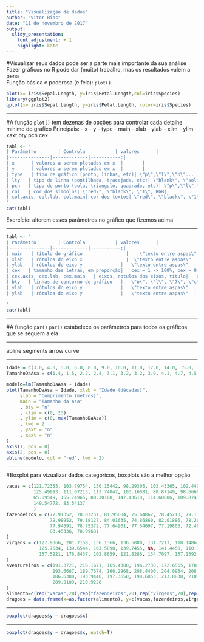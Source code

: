 ```yaml
---
title: "Visualização de dados"
author: "Vitor Rios"
date: "11 de novembro de 2017"
output:
  slidy_presentation:
    font_adjustment: + 1
    highlight: kate
---
```


#Visualizar seus dados pode ser a parte mais importante da  sua análise
Fazer gráficos no R pode dar (muito) trabalho, mas os resultados valem a pena   
Função básica e poderosa (e feia): `plot()`
```r
plot(x= iris$Sepal.Length, y=iris$Petal.Length,col=iris$Species)
library(ggplot2)
qplot(x= iris$Sepal.Length, y=iris$Petal.Length, color=iris$Species)
```

***
#A função `plot()` tem dezenas de opções para controlar cada detalhe mínimo do gráfico
Principais:
- x
- y
- type
- main
- xlab
- ylab
- xlim
- ylim
xaxt
bty
pch
cex


```r
tabl <- "  
| Parâmetro        | Controla           | valores      |
|---------------|-------------|-----------:|
| x      | valores a serem plotados em x  |       |
| y      | valores a serem plotados em x  |       |
| type   | tipo de gráfico (ponto, linhas, etc)| \"p\",\"l\",\"b\"... |
| lty   | tipo de linha (pontilhada, tracejada, etc)| \"blank\", \"solid\", \"dashed\", \"dotted\", \"dotdash\", \"longdash\", or \"twodash\" |
| pch   | tipo de ponto (bola, triangulo, quadrado, etc)| \"p\",\"l\",\"b\"... |
| col   | cor dos símbolos| \"red\", \"black\", \"1\", RGB|
| col.axis, col.lab, col.main| cor dos textos| \"red\", \"black\", \"1\", RGB|
"
cat(tabl)
```
Exercício: alterem esses parâmetros no gráfico que fizemos acima

***
```r
tabl <- "  
| Parâmetro        | Controla           | valores      |
|---------------|-------------|-----------:|
| main   | título do gráfico                |    \"texto entre aspas\" |
| xlab   | rótulos do eixo x                |  \"texto entre aspas\"  |
| ylab   | rótulos do eixo y              |   \"texto entre aspas\"  |
| cex   | tamanho das letras, em proporção|   cex = 1 -> 100%, cex = 0.5 ->50%, etc  |
| cex.axis, cex.lab, cex.main   | eixos, rotulos dos eixos, título|   cex.axis = 1 -> 100%, cex.axis = 0.5 ->50%, etc  |
| bty   | linhas de contorno do gráfico   |   \"o\", \"l\", \"7\", \"c\", \"u\",  \"]\", \"n\"  |
| ylab   | rótulos do eixo y              |   \"texto entre aspas\"  |
| ylab   | rótulos do eixo y              |   \"texto entre aspas\"  |

"
cat(tabl)
```
***
#A função `par()`
`par()` estabelece os parâmetros para todos os gráficos que se seguem a ela

***
abline
segments
arrow
curve

***
```r
Idade = c(3.0, 4.0, 5.0, 6.0, 8.0, 9.0, 10.0, 11.0, 12.0, 14.0, 15.0, 16.0, 17.0)
TamanhoDaAsa = c(1.4, 1.5, 2.2, 2.4, 3.1, 3.2, 3.2, 3.9, 4.1, 4.7, 4.5, 5.2, 5.0)
```

```r
modelo=lm(TamanhoDaAsa ~ Idade)
plot(TamanhoDaAsa ~ Idade, xlab = "Idade (décadas)",  
     ylab = "Comprimento (metros)",  
     main = "Tamanho da asa"  
     , bty = "n"  
     , xlim = c(0, 23)  
     , ylim = c(0, max(TamanhoDaAsa))  
     , lwd = 2  
     , yaxt = "n"  
     , xaxt = "n"  
)  
axis(1, pos = 0)  
axis(2, pos = 0)  
abline(modelo, col = "red", lwd = 2) 
```
***
#Boxplot
para vizualizar dados categóricos, boxplots são a melhor opção
```r
vacas = c(121.72355, 103.79754, 130.15442, 98.29305, 103.43365, 102.44998,
          125.49993, 111.07215, 113.74047, 103.16081, 80.87149, 98.66692,
          65.09549, 155.74965, 88.30168, 147.43610, 114.60806, 109.87433,
          149.54772, 83.54137
          )
fazendeiros = c(77.91352, 78.07251, 81.95604, 75.64862, 78.45213, 79.11058,
                79.98952, 79.18127, 84.01635, 74.86860, 82.01886, 78.26936,
                77.94691, 78.75372, 77.64901, 77.64097, 77.19803, 72.48175,
                83.45336, 78.99681
)
virgens = c(127.9366, 201.7158, 136.1366, 136.5880, 131.7213, 118.1486, 
            125.7534, 139.6544, 163.5890, 139.7455, NA, 141.4450, 110.7311,
            157.5921, 176.8437, 102.8659, 121.8286, 134.7097, 157.1392, 166.7133
)
aventureiros = c(191.3721, 216.1671, 165.4380, 196.2730, 172.6565, 178.2955,
                 193.6687, 189.7674, 160.2968, 208.4400, 204.0934, 208.1798,
                 186.6380, 193.9446, 197.3650, 198.6853, 213.8838, 210.1881,
                 209.9109, 210.9228
)
alimento=c(rep("vacas",20),rep("fazendeiros",20),rep("virgens",20),rep("aventureiros",20))
dragoes = data.frame(x=as.factor(alimento), y=c(vacas,fazendeiros,virgens,aventureiros))
```
***
```r
boxplot(dragoes$y ~ dragoes$x)
```
***
```r
boxplot(dragoes$y ~ dragoes$x, notch=T)
```
